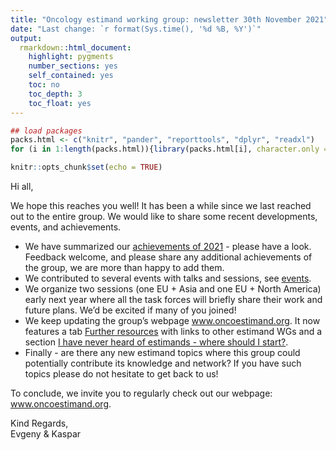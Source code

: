 ```yaml
---
title: "Oncology estimand working group: newsletter 30th November 2021"
date: "Last change: `r format(Sys.time(), '%d %B, %Y')`"
output: 
  rmarkdown::html_document:
    highlight: pygments
    number_sections: yes
    self_contained: yes
    toc: no
    toc_depth: 3
    toc_float: yes
---
```


```r
## load packages
packs.html <- c("knitr", "pander", "reporttools", "dplyr", "readxl")
for (i in 1:length(packs.html)){library(packs.html[i], character.only = TRUE)}

knitr::opts_chunk$set(echo = TRUE)
```

Hi all,

We hope this reaches you well! It has been a while since we last reached out to the entire group. We would like to share some recent developments, events, and achievements.

- We have summarized our [achievements of 2021](https://oncoestimand.github.io/oncowg_webpage/docs/achievements.html#3_Achievements_2021) - please have a look. Feedback welcome, and please share any additional achievements of the group, we are more than happy to add them.
- We contributed to several events with talks and sessions, see [events](https://oncoestimand.github.io/oncowg_webpage/docs/events.html).
- We organize two sessions (one EU + Asia and one EU + North America) early next year where all the task forces will briefly share their work and future plans. We'd be excited if many of you joined!
- We keep updating the group's webpage [www.oncoestimand.org](http://www.oncoestimand.org). It now features a tab [Further resources](https://oncoestimand.github.io/oncowg_webpage/docs/resources.html) with links to other estimand WGs and a section [I have never heard of estimands - where should I start?](https://oncoestimand.github.io/oncowg_webpage/docs/resources.html#2_I_have_never_heard_of_estimands_-_where_should_I_start).
- Finally - are there any new estimand topics where this group could potentially contribute its knowledge and network? If you have such topics please do not hesitate to get back to us!
  
To conclude, we invite you to regularly check out our webpage: [www.oncoestimand.org](http://www.oncoestimand.org).

Kind Regards,<br>
Evgeny & Kaspar

